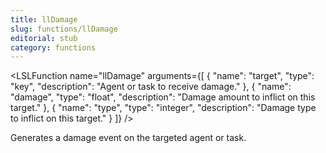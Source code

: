 ```yaml
---
title: llDamage
slug: functions/llDamage
editorial: stub
category: functions
---
```


<LSLFunction
	name="llDamage"
	arguments={[
	{
		"name": "target",
		"type": "key",
		"description": "Agent or task to receive damage."
	},
	{
		"name": "damage",
		"type": "float",
		"description": "Damage amount to inflict on this target."
	},
	{
		"name": "type",
		"type": "integer",
		"description": "Damage type to inflict on this target."
	}
]}
/>

Generates a damage event on the targeted agent or task.
